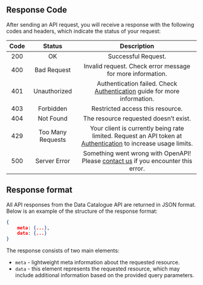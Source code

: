 ## Response Code

After sending an API request, you will receive a response with the following codes and headers, which indicate the status of your request:

| Code |      Status       |                                                     Description                                                      |
| :--: | :---------------: | :------------------------------------------------------------------------------------------------------------------: |
| 200  |        OK         |                                                 Successful Request.                                                  |
| 400  |    Bad Request    |                              Invalid request. Check error message for more information.                              |
| 401  |   Unauthorized    |                    Authentication failed. Check [Authentication](...) guide for more information.                    |
| 403  |     Forbidden     |                                           Restricted access this resource.                                           |
| 404  |     Not Found     |                                        The resource requested doesn’t exist.                                         |
| 429  | Too Many Requests | Your client is currently being rate limited. Request an API token at [Authentication](...) to increase usage limits. |
| 500  |   Server Error    |               Something went wrong with OpenAPI! Please [contact us](...) if you encounter this error.               |

## Response format

All API responses from the Data Catalogue API are returned in JSON format. Below is an example of the structure of the response format:

```JSON
{
    meta: {...},
    data: {...}
}
```

The response consists of two main elements:

- `meta` - lightweight meta information about the requested resource.
- `data` - this element represents the requested resource, which may include additional information based on the provided query parameters.
